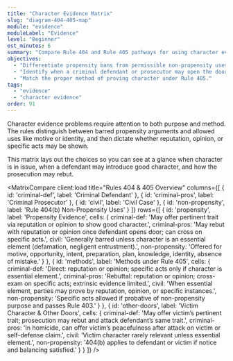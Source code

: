 ```yaml
---
title: "Character Evidence Matrix"
slug: "diagram-404-405-map"
module: "evidence"
moduleLabel: "Evidence"
level: "Beginner"
est_minutes: 6
summary: "Compare Rule 404 and Rule 405 pathways for using character evidence in civil and criminal cases."
objectives:
  - "Differentiate propensity bans from permissible non-propensity uses under Rule 404(b)."
  - "Identify when a criminal defendant or prosecutor may open the door to character proof."
  - "Match the proper method of proving character under Rule 405."
tags:
  - "evidence"
  - "character evidence"
order: 91
---
```


Character evidence problems require attention to both purpose and method. The rules distinguish between barred propensity arguments and allowed uses like motive or identity, and then dictate whether reputation, opinion, or specific acts may be shown.

This matrix lays out the choices so you can see at a glance when character is in issue, when a defendant may introduce good character, and how the prosecution may rebut.

<MatrixCompare
  client:load
  title="Rules 404 & 405 Overview"
  columns={[
    { id: 'criminal-def', label: 'Criminal Defendant' },
    { id: 'criminal-pros', label: 'Criminal Prosecutor' },
    { id: 'civil', label: 'Civil Case' },
    { id: 'non-propensity', label: 'Rule 404(b) Non-Propensity Uses' }
  ]}
  rows={[
    {
      id: 'propensity',
      label: 'Propensity Evidence',
      cells: {
        criminal-def: 'May offer pertinent trait via reputation or opinion to show good character.',
        criminal-pros: 'May rebut with reputation or opinion once defendant opens door; can cross on specific acts.',
        civil: 'Generally barred unless character is an essential element (defamation, negligent entrustment).',
        non-propensity: 'Offered for motive, opportunity, intent, preparation, plan, knowledge, identity, absence of mistake.'
      }
    },
    {
      id: 'methods',
      label: 'Methods under Rule 405',
      cells: {
        criminal-def: 'Direct: reputation or opinion; specific acts only if character is essential element.',
        criminal-pros: 'Rebuttal: reputation or opinion; cross-exam on specific acts; extrinsic evidence limited.',
        civil: 'When essential element, parties may prove by reputation, opinion, or specific instances.',
        non-propensity: 'Specific acts allowed if probative of non-propensity purpose and passes Rule 403.'
      }
    },
    {
      id: 'other-doors',
      label: 'Victim Character & Other Doors',
      cells: {
        criminal-def: 'May offer victim’s pertinent trait; prosecution may rebut and attack defendant’s same trait.',
        criminal-pros: 'In homicide, can offer victim’s peacefulness after attack on victim or self-defense claim.',
        civil: 'Victim character rarely relevant unless essential element.',
        non-propensity: '404(b) applies to defendant or victim if notice and balancing satisfied.'
      }
    }
  ]}
/>
